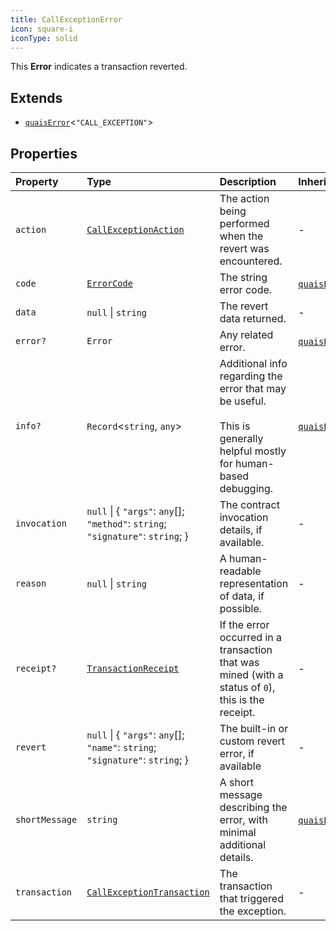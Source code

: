 ```yaml
---
title: CallExceptionError
icon: square-i
iconType: solid
---
```


This **Error** indicates a transaction reverted.

## Extends

- [`quaisError`](/sdk/content/interfaces/quaisError)\<`"CALL_EXCEPTION"`\>

## Properties

| Property | Type | Description | Inherited from |
| :------ | :------ | :------ | :------ |
| `action` | [`CallExceptionAction`](/sdk/content/type-aliases/CallExceptionAction) | The action being performed when the revert was encountered. | - |
| `code` | [`ErrorCode`](/sdk/content/type-aliases/ErrorCode) | The string error code. | [`quaisError`](/sdk/content/interfaces/quaisError).`code` |
| `data` | `null` \| `string` | The revert data returned. | - |
| `error?` | `Error` | Any related error. | [`quaisError`](/sdk/content/interfaces/quaisError).`error` |
| `info?` | `Record`\<`string`, `any`\> | Additional info regarding the error that may be useful.<br /><br />This is generally helpful mostly for human-based debugging. | [`quaisError`](/sdk/content/interfaces/quaisError).`info` |
| `invocation` | `null` \| \{ `"args"`: `any`[]; `"method"`: `string`; `"signature"`: `string`; \} | The contract invocation details, if available. | - |
| `reason` | `null` \| `string` | A human-readable representation of data, if possible. | - |
| `receipt?` | [`TransactionReceipt`](/sdk/content/classes/TransactionReceipt) | If the error occurred in a transaction that was mined (with a status of `0`), this is the receipt. | - |
| `revert` | `null` \| \{ `"args"`: `any`[]; `"name"`: `string`; `"signature"`: `string`; \} | The built-in or custom revert error, if available | - |
| `shortMessage` | `string` | A short message describing the error, with minimal additional details. | [`quaisError`](/sdk/content/interfaces/quaisError).`shortMessage` |
| `transaction` | [`CallExceptionTransaction`](/sdk/content/type-aliases/CallExceptionTransaction) | The transaction that triggered the exception. | - |
